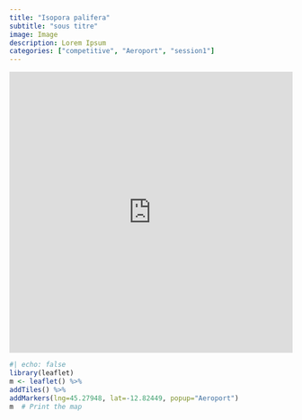 ```yaml
---
title: "Isopora palifera"
subtitle: "sous titre"
image: Image
description: Lorem Ipsum
categories: ["competitive", "Aeroport", "session1"]
---
```


<div class="sketchfab-embed-wrapper" width = "100%">
<iframe title="Isopora palifera" frameborder="0" allowfullscreen mozallowfullscreen="true" webkitallowfullscreen="true" allow="autoplay; fullscreen; xr-spatial-tracking" xr-spatial-tracking execution-while-out-of-viewport execution-while-not-rendered web-share width="100%" height="500px"  src="https://sketchfab.com/models/f9cc7355e4fd49699df9c9f3194ea467/embed?annotations_visible=1&preload=1&transparent=1&ui_animations=0&ui_stop=0&ui_inspector=0&ui_watermark_link=0&ui_watermark=0&ui_ar=0&ui_help=0&ui_vr=0&ui_theme=dark"> </iframe>
</div>


```r
#| echo: false
library(leaflet)
m <- leaflet() %>%
addTiles() %>% 
addMarkers(lng=45.27948, lat=-12.82449, popup="Aeroport")
m  # Print the map
```


